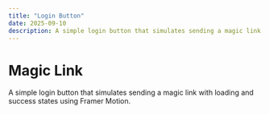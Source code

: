 ```yaml
---
title: "Login Button"
date: 2025-09-10
description: A simple login button that simulates sending a magic link with loading and success states using Framer Motion.
---
```


# Magic Link

A simple login button that simulates sending a magic link with loading and success states using Framer Motion.

<LoginButtonPlayground />